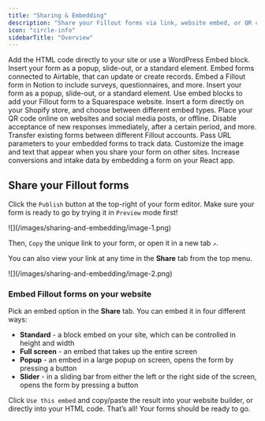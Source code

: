 ```yaml
---
title: "Sharing & Embedding"
description: "Share your Fillout forms via link, website embed, or QR code. Create templates for other Fillout users and even share forms across accounts!"
icon: "circle-info"
sidebarTitle: "Overview"
---
```


<CardGroup cols={2}>
  <Card title="Embed Fillout forms on WordPress" icon="circle-w" iconType="regular" color="#FFC738" href="/help/embed-form-in-wordpress">
    Add the HTML code directly to your site or use a WordPress Embed block.
  </Card>
  <Card title="Embed Fillout forms on Webflow" icon="square-w" iconType="regular" color="#FFC738" href="/help/embed-form-in-webflow">
    Insert your form as a popup, slide-out, or a standard element.
  </Card>
  <Card title="Embed Fillout forms on Softr" icon="shapes" iconType="regular" color="#FFC738" href="/help/embed-fillout-softr">
    Embed forms connected to Airtable, that can update or create records.
  </Card>
  <Card title="Embed Fillout forms on Notion" icon="cube" iconType="regular" color="#FFC738" href="/help/notion-embed">
    Embed a Fillout form in Notion to include surveys, questionnaires, and more.
  </Card>
  <Card title="Embed Fillout forms in Wix" icon="browser" iconType="regular" color="#FFC738" href="/help/embed-forms-in-wix">
    Insert your form as a popup, slide-out, or a standard element.
  </Card>
  <Card title="Embed Fillout forms on Squarespace" icon="scribble" iconType="regular" color="#FFC738" href="/help/embed-form-in-squarespace">
    Use embed blocks to add your Fillout form to a Squarespace website.
  </Card>
  <Card title="Embed Fillout forms on Shopify" icon="shopify" iconType="regular" color="#FFC738" href="/help/shopify">
    Insert a form directly on your Shopify store, and choose between different embed types.
  </Card>
  <Card title="Share your form with a QR code" icon="qrcode" iconType="regular" color="#FFC738" href="/help/qr">
    Place your QR code online on websites and social media posts, or offline.
  </Card>
  <Card title="Manage and limit form access" icon="lock" iconType="regular" color="#FFC738" href="/help/manage-form-access">
    Disable acceptance of new responses immediately, after a certain period, and more.
  </Card>
  <Card title="Import and export forms" icon="folder-open" iconType="regular" color="#FFC738" href="/help/importing-and-exporting-forms">
    Transfer existing forms between different Fillout accounts.
  </Card>
  <Card title="Use URL parameters in embeds" icon="brackets-curly" iconType="regular" color="#FFC738" href="/help/embedded-url-parameters">
    Pass URL parameters to your embedded forms to track data.
  </Card>
  <Card title="Customize your form’s share preview" icon="link-simple" iconType="regular" color="#FFC738" href="/help/customize-form-share-link">
    Customize the image and text that appear when you share your form on other sites.
  </Card>
  <Card title="Embed a Fillout form with React" icon="react" iconType="regular" color="#FFC738" href="/help/embed-forms-react">
    Increase conversions and intake data by embedding a form on your React app.
  </Card>
</CardGroup>

## Share your Fillout forms

Click the `Publish` button at the top-right of your form editor. Make sure your form is ready to go by trying it in `Preview` mode first\!

<Frame>
  ![](/images/sharing-and-embedding/image-1.png)
</Frame>

Then, `Copy` the unique link to your form, or open it in a new tab `↗`.

You can also view your link at any time in the **Share** tab from the top menu.

<Frame>
  ![](/images/sharing-and-embedding/image-2.png)
</Frame>

### Embed Fillout forms on your website

Pick an embed option in the **Share** tab. You can embed it in four different ways:

- **Standard** - a block embed on your site, which can be controlled in height and width
- **Full screen** - an embed that takes up the entire screen
- **Popup** - an embed in a large popup on screen, opens the form by pressing a button
- **Slider** - in a sliding bar from either the left or the right side of the screen, opens the form by pressing a button

Click `Use this embed` and copy/paste the result into your website builder, or directly into your HTML code. That’s all\! Your forms should be ready to go.